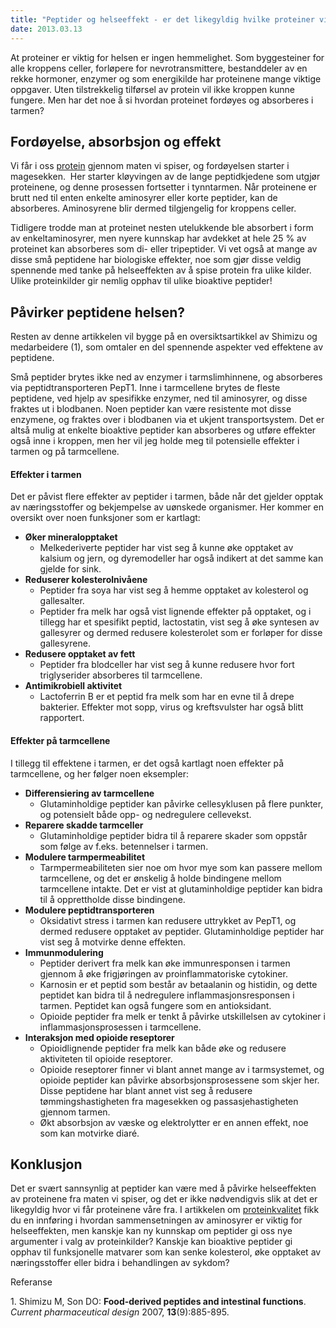 ```yaml
---
title: "Peptider og helseeffekt - er det likegyldig hvilke proteiner vi spiser?"
date: 2013.03.13
---
```


At proteiner er viktig for helsen er ingen hemmelighet. Som byggesteiner for alle kroppens celler, forløpere for nevrotransmittere, bestanddeler av en rekke hormoner, enzymer og som energikilde har proteinene mange viktige oppgaver. Uten tilstrekkelig tilførsel av protein vil ikke kroppen kunne fungere. Men har det noe å si hvordan proteinet fordøyes og absorberes i tarmen?

## Fordøyelse, absorbsjon og effekt

Vi får i oss [protein](naeringsstoffer/proten.qmd) gjennom maten vi spiser, og fordøyelsen starter i magesekken.  Her starter kløyvingen av de lange peptidkjedene som utgjør proteinene, og denne prosessen fortsetter i tynntarmen. Når proteinene er brutt ned til enten enkelte aminosyrer eller korte peptider, kan de absorberes. Aminosyrene blir dermed tilgjengelig for kroppens celler.

Tidligere trodde man at proteinet nesten utelukkende ble absorbert i form av enkeltaminosyrer, men nyere kunnskap har avdekket at hele 25 % av proteinet kan absorberes som di- eller tripeptider. Vi vet også at mange av disse små peptidene har biologiske effekter, noe som gjør disse veldig spennende med tanke på helseeffekten av å spise protein fra ulike kilder. Ulike proteinkilder gir nemlig opphav til ulike bioaktive peptider!

## Påvirker peptidene helsen?

Resten av denne artikkelen vil bygge på en oversiktsartikkel av Shimizu og medarbeidere (1), som omtaler en del spennende aspekter ved effektene av peptidene.

Små peptider brytes ikke ned av enzymer i tarmslimhinnene, og absorberes via peptidtransporteren PepT1. Inne i tarmcellene brytes de fleste peptidene, ved hjelp av spesifikke enzymer, ned til aminosyrer, og disse fraktes ut i blodbanen. Noen peptider kan være resistente mot disse enzymene, og fraktes over i blodbanen via et ukjent transportsystem. Det er altså mulig at enkelte bioaktive peptider kan absorberes og utføre effekter også inne i kroppen, men her vil jeg holde meg til potensielle effekter i tarmen og på tarmcellene.

#### Effekter i tarmen

Det er påvist flere effekter av peptider i tarmen, både når det gjelder opptak av næringsstoffer og bekjempelse av uønskede organismer. Her kommer en oversikt over noen funksjoner som er kartlagt:

-   **Øker mineralopptaket**
    -   Melkederiverte peptider har vist seg å kunne øke opptaket av kalsium og jern, og dyremodeller har også indikert at det samme kan gjelde for sink.
-   **Reduserer kolesterolnivåene**
    -   Peptider fra soya har vist seg å hemme opptaket av kolesterol og gallesalter.
    -   Peptider fra melk har også vist lignende effekter på opptaket, og i tillegg har et spesifikt peptid, lactostatin, vist seg å øke syntesen av gallesyrer og dermed redusere kolesterolet som er forløper for disse gallesyrene.
-   **Redusere opptaket av fett**
    -   Peptider fra blodceller har vist seg å kunne redusere hvor fort triglyserider absorberes til tarmcellene.
-   **Antimikrobiell aktivitet**
    -   Lactoferrin B er et peptid fra melk som har en evne til å drepe bakterier. Effekter mot sopp, virus og kreftsvulster har også blitt rapportert.

#### Effekter på tarmcellene

I tillegg til effektene i tarmen, er det også kartlagt noen effekter på tarmcellene, og her følger noen eksempler:

-   **Differensiering av tarmcellene**
    -   Glutaminholdige peptider kan påvirke cellesyklusen på flere punkter, og potensielt både opp- og nedregulere cellevekst.
-   **Reparere skadde tarmceller**
    -   Glutaminholdige peptider bidra til å reparere skader som oppstår som følge av f.eks. betennelser i tarmen.
-   **Modulere tarmpermeabilitet**
    -   Tarmpermeabiliteten sier noe om hvor mye som kan passere mellom tarmcellene, og det er ønskelig å holde bindingene mellom tarmcellene intakte. Det er vist at glutaminholdige peptider kan bidra til å opprettholde disse bindingene.
-   **Modulere peptidtransporteren**
    -   Oksidativt stress i tarmen kan redusere uttrykket av PepT1, og dermed redusere opptaket av peptider. Glutaminholdige peptider har vist seg å motvirke denne effekten.
-   **Immunmodulering**
    -   Peptider derivert fra melk kan øke immunresponsen i tarmen gjennom å øke frigjøringen av proinflammatoriske cytokiner.
    -   Karnosin er et peptid som består av betaalanin og histidin, og dette peptidet kan bidra til å nedregulere inflammasjonsresponsen i tarmen. Peptidet kan også fungere som en antioksidant.
    -   Opioide peptider fra melk er tenkt å påvirke utskillelsen av cytokiner i inflammasjonsprosessen i tarmcellene.
-   **Interaksjon med opioide reseptorer**
    -   Opioidlignende peptider fra melk kan både øke og redusere aktiviteten til opioide reseptorer.
    -   Opioide reseptorer finner vi blant annet mange av i tarmsystemet, og opioide peptider kan påvirke absorbsjonsprosessene som skjer her. Disse peptidene har blant annet vist seg å redusere tømmingshastigheten fra magesekken og passasjehastigheten gjennom tarmen.
    -   Økt absorbsjon av væske og elektrolytter er en annen effekt, noe som kan motvirke diaré.

## Konklusjon

Det er svært sannsynlig at peptider kan være med å påvirke helseeffekten av proteinene fra maten vi spiser, og det er ikke nødvendigvis slik at det er likegyldig hvor vi får proteinene våre fra. I artikkelen om [proteinkvalitet](proteinkvalitet.qmd) fikk du en innføring i hvordan sammensetningen av aminosyrer er viktig for helseeffekten, men kanskje kan ny kunnskap om peptider gi oss nye argumenter i valg av proteinkilder? Kanskje kan bioaktive peptider gi opphav til funksjonelle matvarer som kan senke kolesterol, øke opptaket av næringsstoffer eller bidra i behandlingen av sykdom?

Referanse

1\. Shimizu M, Son DO: **Food-derived peptides and intestinal functions**. *Current pharmaceutical design* 2007, **13**(9):885-895.
